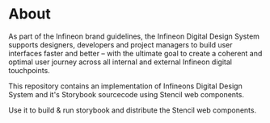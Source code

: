 
<Meta title="Setup & installation/About" />


# About

As part of the Infineon brand guidelines, the Infineon Digital Design System supports designers, developers and project managers to build user interfaces faster and better – with the ultimate goal to create a coherent and optimal user journey across all internal and external Infineon digital touchpoints.

This repository contains an implementation of Infineons Digital Design System and it's Storybook sourcecode using Stencil web components.

Use it to build & run storybook and distribute the Stencil web components.

